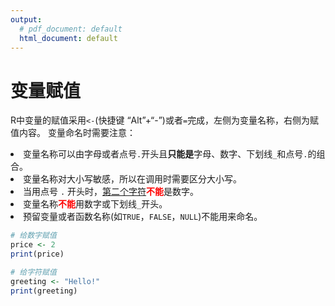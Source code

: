---
output:
  # pdf_document: default
  html_document: default
---

# 变量赋值
R中变量的赋值采用`<-`(快捷键 "Alt"+"-")或者`=`完成，左侧为变量名称，右侧为赋值内容。
变量命名时需要注意：

<li>变量名称可以由字母或者点号`.`开头且**只能是**字母、数字、下划线`_`和点号`.`的组合。</li>
<li>变量名称对大小写敏感，所以在调用时需要区分大小写。</li>
<li>当用点号 `.` 开头时，<u>第二个字符</u><font color="red">**不能**</font>是数字。</li>
<li>变量名称<font color="red">**不能**</font>用数字或下划线`_`开头。</li>
<li>预留变量或者函数名称(如`TRUE`，`FALSE`，`NULL`)不能用来命名。</li>

```{r chapter002-naming}
# 给数字赋值
price <- 2
print(price)

# 给字符赋值
greeting <- "Hello!"
print(greeting)
```
